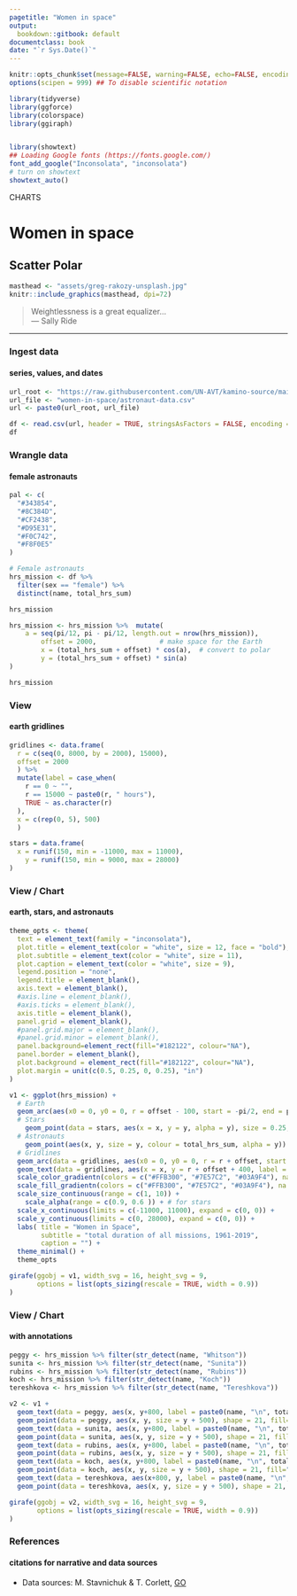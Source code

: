 ```yaml
---
pagetitle: "Women in space"
output:
  bookdown::gitbook: default
documentclass: book
date: "`r Sys.Date()`"
---
```


```r

knitr::opts_chunk$set(message=FALSE, warning=FALSE, echo=FALSE, encoding = "utf-8")
options(scipen = 999) ## To disable scientific notation

library(tidyverse)
library(ggforce)
library(colorspace)
library(ggiraph)


library(showtext)
## Loading Google fonts (https://fonts.google.com/)
font_add_google("Inconsolata", "inconsolata")
# turn on showtext
showtext_auto()

```

<div class="activity">
CHARTS  
</div>

# Women in space
## Scatter Polar

```r

masthead <- "assets/greg-rakozy-unsplash.jpg"
knitr::include_graphics(masthead, dpi=72)

```

> Weightlessness is a great equalizer...\
--- Sally Ride\

***

### Ingest data 
#### series, values, and dates

```r

url_root <- "https://raw.githubusercontent.com/UN-AVT/kamino-source/main/sources/0-shared/data/"
url_file <- "women-in-space/astronaut-data.csv"
url <- paste0(url_root, url_file)

df <- read.csv(url, header = TRUE, stringsAsFactors = FALSE, encoding = "UTF-8")
df
```


### Wrangle data
#### female astronauts


```r

pal <- c(
  "#343854",
  "#8C384D",
  "#CF2438",
  "#D95E31",
  "#F0C742",
  "#F8F0E5"
)

# Female astronauts
hrs_mission <- df %>% 
  filter(sex == "female") %>% 
  distinct(name, total_hrs_sum)

hrs_mission

hrs_mission <- hrs_mission %>%  mutate(
    a = seq(pi/12, pi - pi/12, length.out = nrow(hrs_mission)),
		offset = 2000,                # make space for the Earth
		x = (total_hrs_sum + offset) * cos(a),  # convert to polar
		y = (total_hrs_sum + offset) * sin(a)
)

hrs_mission

```


### View
#### earth gridlines


```r

gridlines <- data.frame(
  r = c(seq(0, 8000, by = 2000), 15000),
  offset = 2000
  ) %>% 
  mutate(label = case_when(
    r == 0 ~ "",
    r == 15000 ~ paste0(r, " hours"),
    TRUE ~ as.character(r)
  ),
  x = c(rep(0, 5), 500)
  )

stars = data.frame(
  x = runif(150, min = -11000, max = 11000),
	y = runif(150, min = 9000, max = 28000)
)

```


### View / Chart
#### earth, stars, and astronauts


```r

theme_opts <- theme(
  text = element_text(family = "inconsolata"), 
  plot.title = element_text(color = "white", size = 12, face = "bold"),
  plot.subtitle = element_text(color = "white", size = 11),
  plot.caption = element_text(color = "white", size = 9),
  legend.position = "none",
  legend.title = element_blank(),
  axis.text = element_blank(),
  #axis.line = element_blank(),
  #axis.ticks = element_blank(),
  axis.title = element_blank(),
  panel.grid = element_blank(),
  #panel.grid.major = element_blank(),
  #panel.grid.minor = element_blank(),
  panel.background=element_rect(fill="#182122", colour="NA"),
  panel.border = element_blank(),
  plot.background = element_rect(fill="#182122", colour="NA"),
  plot.margin = unit(c(0.5, 0.25, 0, 0.25), "in")
)

v1 <- ggplot(hrs_mission) +
  # Earth
  geom_arc(aes(x0 = 0, y0 = 0, r = offset - 100, start = -pi/2, end = pi/2)) +
  # Stars
	geom_point(data = stars, aes(x = x, y = y, alpha = y), size = 0.25, colour = "white", stroke = 0) +
  # Astronauts
	geom_point(aes(x, y, size = y, colour = total_hrs_sum, alpha = y)) +
  # Gridlines
  geom_arc(data = gridlines, aes(x0 = 0, y0 = 0, r = r + offset, start = -pi/2, end = pi/2), colour = "#CCCCCC", size = 0.1) +
  geom_text(data = gridlines, aes(x = x, y = r + offset + 400, label = label), size = 3, colour = "#EEEEEE", hjust = 1.0) +
  scale_color_gradientn(colors = c("#FFB300", "#7E57C2", "#03A9F4"), na.value = NA) +
  scale_fill_gradientn(colors = c("#FFB300", "#7E57C2", "#03A9F4"), na.value = NA) +
  scale_size_continuous(range = c(1, 10)) +
	scale_alpha(range = c(0.9, 0.6 )) + # for stars
  scale_x_continuous(limits = c(-11000, 11000), expand = c(0, 0)) +
  scale_y_continuous(limits = c(0, 28000), expand = c(0, 0)) +
  labs( title = "Women in Space",
        subtitle = "total duration of all missions, 1961-2019",
        caption = "") +
  theme_minimal() +
  theme_opts

girafe(ggobj = v1, width_svg = 16, height_svg = 9,
       options = list(opts_sizing(rescale = TRUE, width = 0.9))
)

```


### View / Chart
#### with annotations


```r

peggy <- hrs_mission %>% filter(str_detect(name, "Whitson"))
sunita <- hrs_mission %>% filter(str_detect(name, "Sunita"))
rubins <- hrs_mission %>% filter(str_detect(name, "Rubins"))
koch <- hrs_mission %>% filter(str_detect(name, "Koch"))
tereshkova <- hrs_mission %>% filter(str_detect(name, "Tereshkova"))

v2 <- v1 +
  geom_text(data = peggy, aes(x, y+800, label = paste0(name, "\n", total_hrs_sum)), color = "white", size = 3, vjust = 0.0) +
  geom_point(data = peggy, aes(x, y, size = y + 500), shape = 21, fill="NA", color = "#FFFFFF") +
  geom_text(data = sunita, aes(x, y+800, label = paste0(name, "\n", total_hrs_sum)), color = "white", size = 3, vjust = 0.0) +
  geom_point(data = sunita, aes(x, y, size = y + 500), shape = 21, fill="NA", color = "#FFFFFF") +
  geom_text(data = rubins, aes(x, y+800, label = paste0(name, "\n", total_hrs_sum)), color = "white", size = 3, vjust = 0.0) +
  geom_point(data = rubins, aes(x, y, size = y + 500), shape = 21, fill="NA", color = "#FFFFFF") +
  geom_text(data = koch, aes(x, y+800, label = paste0(name, "\n", total_hrs_sum)), color = "white", size = 3, vjust = 0.0) +
  geom_point(data = koch, aes(x, y, size = y + 500), shape = 21, fill="NA", color = "#FFFFFF") +
  geom_text(data = tereshkova, aes(x+800, y, label = paste0(name, "\n", total_hrs_sum)), color = "white", size = 3, hjust = 0.0) +
  geom_point(data = tereshkova, aes(x, y, size = y + 500), shape = 21, fill="NA", color = "#FFFFFF")

girafe(ggobj = v2, width_svg = 16, height_svg = 9,
       options = list(opts_sizing(rescale = TRUE, width = 0.9))
)

```

### References
#### citations for narrative and data sources

* Data sources: M. Stavnichuk & T. Corlett, [GO](https://doi.org/10.1016/j.lssr.2020.06.003){target="_blank"}


